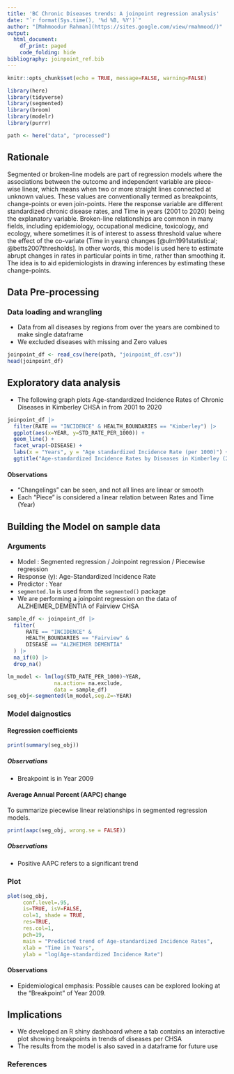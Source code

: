 ```yaml
---
title: 'BC Chronic Diseases trends: A joinpoint regression analysis'
date: "`r format(Sys.time(), '%d %B, %Y')`"
author: "[Mahmoodur Rahman](https://sites.google.com/view/rmahmood/)"
output:
  html_document:
    df_print: paged
    code_folding: hide
bibliography: joinpoint_ref.bib
---
```


```r
knitr::opts_chunk$set(echo = TRUE, message=FALSE, warning=FALSE)
```


```r
library(here)
library(tidyverse)
library(segmented)
library(broom)
library(modelr)
library(purrr)

path <- here("data", "processed")
```

## Rationale

 Segmented or broken-line models are part of regression models where the
associations between the outcome and independent variable are
piece-wise linear, which means when two or more straight lines
connected at unknown values. These values are conventionally termed as
breakpoints, change-points or even join-points. Here the response
variable are different standardized chronic disease rates, and Time in
years (2001 to 2020) being the explanatory variable. Broken-line
relationships are common in many fields, including epidemiology,
occupational medicine, toxicology, and ecology, where sometimes it is of
interest to assess threshold value where the effect of the co-variate
(Time in years) changes [@ulm1991statistical; @betts2007thresholds]. In
other words, this model is used here to estimate abrupt changes in rates
in particular points in time, rather than smoothing it. The idea is to
aid epidemiologists in drawing inferences by estimating these
change-points.
 
## Data Pre-processing

### Data loading and wrangling

 - Data from all diseases by regions from over the years are combined to make single dataframe
 - We excluded diseases with missing and Zero values

```r
joinpoint_df <- read_csv(here(path, "joinpoint_df.csv"))
head(joinpoint_df)
```
 

## Exploratory data analysis

 - The following graph plots Age-standardized Incidence Rates of Chronic Diseases in Kimberley CHSA in from 2001 to 2020

```r

joinpoint_df |>
  filter(RATE == "INCIDENCE" & HEALTH_BOUNDARIES == "Kimberley") |>
  ggplot(aes(x=YEAR, y=STD_RATE_PER_1000)) +
  geom_line() +
  facet_wrap(~DISEASE) +
  labs(x = "Years", y = "Age standardized Incidence Rate (per 1000)") +
  ggtitle("Age-standardized Incidence Rates by Diseases in Kimberley (2001 to 2020")

```

#### Observations

 - "Changelings" can be seen, and not all lines are linear or smooth
 - Each "Piece" is considered a linear relation between Rates and Time (Year)

## Building the Model on sample data

### Arguments 

 - Model : Segmented regression / Joinpoint regression / Piecewise regression
 - Response (y): Age-Standardized Incidence Rate
 - Predictor : Year
 - `segmented.lm` is used from the `segmented()` package
 - We are performing a joinpoint regression on the data of ALZHEIMER_DEMENTIA of Fairview CHSA
 
```r

sample_df <- joinpoint_df |>
  filter(
      RATE == "INCIDENCE" &
      HEALTH_BOUNDARIES == "Fairview" &
      DISEASE == "ALZHEIMER DEMENTIA"
  ) |> 
  na_if(0) |> 
  drop_na()

lm_model <- lm(log(STD_RATE_PER_1000)~YEAR, 
               na.action= na.exclude,
               data = sample_df)
seg_obj<-segmented(lm_model,seg.Z=~YEAR)

```

### Model daignostics

#### Regression coefficients

```r
print(summary(seg_obj))
```

##### Observations

 - Breakpoint is in Year 2009

#### Average Annual Percent (AAPC) change

To summarize piecewise linear relationships in segmented regression models.
```r
print(aapc(seg_obj, wrong.se = FALSE))

```
##### Observations

 - Positive AAPC refers to a significant trend

### Plot

```r
plot(seg_obj, 
     conf.level=.95, 
     is=TRUE, isV=FALSE,
     col=1, shade = TRUE, 
     res=TRUE, 
     res.col=1, 
     pch=19,
     main = "Predicted trend of Age-standardized Incidence Rates",
     xlab = "Time in Years",
     ylab = "log(Age-standardized Incidence Rate")

```

#### Observations

 - Epidemiological emphasis: Possible causes can be explored looking at the "Breakpoint" of Year 2009. 

## Implications

 - We developed an R shiny dashboard where a tab contains an interactive plot 
 showing breakpoints in trends of diseases per CHSA
 - The results from the model is also saved in a dataframe for future use
 
### References
 
 
 
 
 
 
 
 